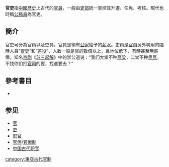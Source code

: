'''官吏'''指[[中國歷史|中國歷史]]上古代的[[官僚|官員]]，一般由[[吏部|吏部]]統一掌控其升遷、任免、考核。現代也時稱[[公務員|公務員]]為官吏。

==簡介==
官吏可分為官員以及吏員。官員是領有[[公家|公家]]給予的[[薪水|薪水]]。吏員是[[官員|官員]]另外聘用的臨時人員“[[胥吏|胥吏]]”和“[[差役|差役]]”，人数一般是官的數倍以上，且地位低下，有時甚至無薪俸。知名[[京剧|京剧]]《[[苏三起解|苏三起解]]》中的崇公道说：“我们大堂不种[[高粱|高粱]]，二堂不种[[黑豆|黑豆]]，不找你们打[[官司|官司]]的要，找谁要去？”

==參考書目==
* {{cite book zh|author=刘建基|title=《中国古代吏治札记》|publisher=社会科学文献出版社|date=2005-12|pages=总396页|isbn=9787801908704}}

==参见==
* [[官|官]]
* [[吏|吏]]
* [[职官|职官]]
* [[官僚|官僚]]/[[官僚制|官僚制]]
* [[中国古代职官|中国古代职官]]

[[category:東亞古代官制|category:東亞古代官制]]